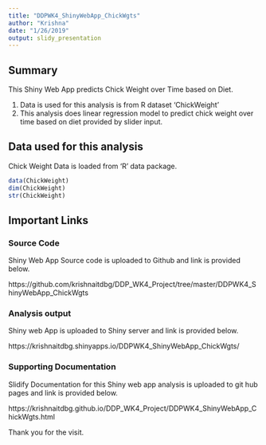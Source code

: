 ```yaml
---
title: "DDPWK4_ShinyWebApp_ChickWgts"
author: "Krishna"
date: "1/26/2019"
output: slidy_presentation
---
```


## Summary

This Shiny Web App predicts Chick Weight over Time based on Diet.

  1. Data is used for this analysis is from R dataset 'ChickWeight'
  2. This analysis does linear regression model to predict chick weight over time based on diet 
     provided by slider input.

## Data used for this analysis

Chick Weight Data is loaded from 'R' data package.

```r
data(ChickWeight)
dim(ChickWeight)
str(ChickWeight)
```

## Important Links

### Source Code

Shiny Web App Source code is uploaded to Github and link is provided below.

https://github.com/krishnaitdbg/DDP_WK4_Project/tree/master/DDPWK4_ShinyWebApp_ChickWgts

### Analysis output 

Shiny web App is uploaded to Shiny server and link is provided below.

https://krishnaitdbg.shinyapps.io/DDPWK4_ShinyWebApp_ChickWgts/

### Supporting Documentation

Slidify Documentation for this Shiny web app analysis is uploaded to git hub pages and link is provided below.

https://krishnaitdbg.github.io/DDP_WK4_Project/DDPWK4_ShinyWebApp_ChickWgts.html

Thank you for the visit.




